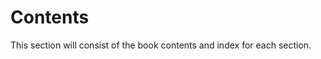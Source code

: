# Contents {-#chContent}

This section will consist of the book contents and index for each section.
